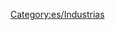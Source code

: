 
{{en/Bilingual box| Es
| Industrias presentes en el clima [[es/Fantasía|Fantasía]].
| ''These industries feature in the [[en/Toyland]] climate.''}}

[[Category:es/Industrias]]